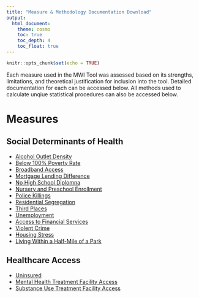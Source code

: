 ```yaml
---
title: "Measure & Methodology Documentation Download"
output: 
  html_document:
    theme: cosmo
    toc: true
    toc_depth: 4
    toc_float: true
---
```


```r
knitr::opts_chunk$set(echo = TRUE)
```

Each measure used in the MWI Tool was assessed based on its strengths, limitations, and theoretical justification for inclusion into the tool. Detailed documentation for each can be accessed below. All methods used to calculate unqiue statistical procedures can also be accessed below.

# Measures

## Social Determinants of Health 
- [Alcohol Outlet Density](https://github.com/mitre/hse-mwi/blob/main/Documentation/Measures/Alcohol_Outlet_Density.docx?raw=true)
- [Below 100% Poverty Rate](https://github.com/mitre/hse-mwi/blob/main/Documentation/Measures/Below_100_Federal_Poverty_Level.docx)
- [Broadband Access](https://github.com/mitre/hse-mwi/blob/main/Documentation/Measures/Broadband_Access.docx)
- [Mortgage Lending Difference](https://github.com/mitre/hse-mwi/blob/main/Documentation/Measures/Mortgage_Lending_Difference.docx)
- [No High School Diplomna](https://github.com/mitre/hse-mwi/blob/main/Documentation/Measures/No_High_School_Diploma.docx)
- [Nursery and Preschool Enrollment](https://github.com/mitre/hse-mwi/blob/main/Documentation/Measures/Nursery_and_Preschool_Enrollment.docx)
- [Police Killings](https://github.com/mitre/hse-mwi/blob/main/Documentation/Measures/Police_Killings.docx)
- [Residential Segregation](https://github.com/mitre/hse-mwi/blob/main/Documentation/Measures/Residential_segregation.docx)
- [Third Places](https://github.com/mitre/hse-mwi/blob/main/Documentation/Measures/Third_Places.docx)
- [Unemployment](https://github.com/mitre/hse-mwi/blob/main/Documentation/Measures/Unemployment.docx)
- [Access to Financial Services](https://github.com/mitre/hse-mwi/blob/main/Documentation/Measures/Access_to_Financial_Services.docx)
- [Violent Crime](https://github.com/mitre/hse-mwi/blob/main/Documentation/Measures/Violent_crime.docx)
- [Housing Stress](https://github.com/mitre/hse-mwi/blob/main/Documentation/Measures/Housing_Stress.docx)
- [Living Within a Half-Mile of a Park](https://github.com/mitre/hse-mwi/blob/main/Documentation/Measures/Living_Within_a_Half_Mile_of_a_Park.docx)

## Healthcare Access
- [Uninsured](https://github.com/mitre/hse-mwi/blob/main/Documentation/Measures/Uninsured.docx)
- [Mental Health Treatment Facility Access](https://github.com/mitre/hse-mwi/blob/main/Documentation/Measures/Mental_Health_Treatment_Facility_Access.docx)
- [Substance Use Treatment Facility Access](https://github.com/mitre/hse-mwi/blob/main/Documentation/Measures/Substance_Use_Treatment_Facility_Access.docx)
